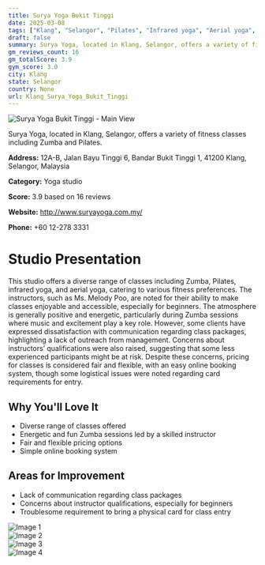 ```yaml
---
title: Surya Yoga Bukit Tinggi
date: 2025-03-08
tags: ["Klang", "Selangor", "Pilates", "Infrared yoga", "Aerial yoga", "positive atmosphere", "varied class offerings", "Klang"]  
draft: false
summary: Surya Yoga, located in Klang, Selangor, offers a variety of fitness classes including Zumba and Pilates.
gm_reviews_count: 16
gm_totalScore: 3.9
gym_score: 3.0
city: Klang
state: Selangor
country: None
url: Klang_Surya_Yoga_Bukit_Tinggi
---
```


<div className="aspect-[16/9] relative my-8">
  <img 
    src="https://lh3.googleusercontent.com/gps-cs-s/AB5caB9V-Hp4exFi3oMxinxq34VOahwBUaOyzDxFsToC6aSWV1bNRHS-Aq6vTvxovK_BTMlHbwfnKpovxIQ_rTAiY4Hq8IOPAm2CwkXzL4p3cPOz1-ST46EMxt3RhmwOilqEVO1hKzObJw=w1920-h1080-k-no"
    alt="Surya Yoga Bukit Tinggi - Main View"
    className="object-cover absolute inset-0 w-full h-full rounded-lg"
  />
</div>

Surya Yoga, located in Klang, Selangor, offers a variety of fitness classes including Zumba and Pilates.

**Address:** 12A-B, Jalan Bayu Tinggi 6, Bandar Bukit Tinggi 1, 41200 Klang, Selangor, Malaysia

**Category:** Yoga studio

**Score:** 3.9 based on 16 reviews

**Website:** http://www.suryayoga.com.my/

**Phone:** +60 12-278 3331

# Studio Presentation

This studio offers a diverse range of classes including Zumba, Pilates, infrared yoga, and aerial yoga, catering to various fitness preferences. The instructors, such as Ms. Melody Poo, are noted for their ability to make classes enjoyable and accessible, especially for beginners. The atmosphere is generally positive and energetic, particularly during Zumba sessions where music and excitement play a key role. However, some clients have expressed dissatisfaction with communication regarding class packages, highlighting a lack of outreach from management. Concerns about instructors’ qualifications were also raised, suggesting that some less experienced participants might be at risk. Despite these concerns, pricing for classes is considered fair and flexible, with an easy online booking system, though some logistical issues were noted regarding card requirements for entry.

## Why You'll Love It

- Diverse range of classes offered
- Energetic and fun Zumba sessions led by a skilled instructor
- Fair and flexible pricing options
- Simple online booking system

## Areas for Improvement

- Lack of communication regarding class packages
- Concerns about instructor qualifications, especially for beginners
- Troublesome requirement to bring a physical card for class entry

<div className="grid grid-cols-1 xl:grid-cols-2 gap-4 my-8">
<div className="aspect-[4/3] relative"><img src="https://lh3.googleusercontent.com/gps-cs-s/AB5caB9ydeycCZd3NLlgjF1b0Rx84CJ_ceC597CTCCIdLhTyC_avgModwIXyEoGsjElJCJBVQdiRosYRPeGFWloKQW6HAuXzrpmqK4g2By9xIPoKLGa0LDeetoDvKI9pzH5hWXgUWZGnxw=w1920-h1080-k-no" alt="Image 1" className="object-cover absolute inset-0 w-full h-full rounded-lg" /></div>
<div className="aspect-[4/3] relative"><img src="https://lh3.googleusercontent.com/gps-cs-s/AB5caB-Srd2lNDVHIlCDrJprmyFnMY8vNR8mBJygiCjR3TTGiI-B2TNMpiGki-Rl3jmwA0hUbsDMEItUettqDxbOTJcAhypVGCWBMiyx0zfmTAZQVHHilJNzBTy4Bowb6rP7blcOC6pf=w1920-h1080-k-no" alt="Image 2" className="object-cover absolute inset-0 w-full h-full rounded-lg" /></div>
<div className="aspect-[4/3] relative"><img src="https://lh3.googleusercontent.com/gps-cs-s/AB5caB9niFyX0WOmq-jol3rr7wyHY8dpGthQeMaJDk-r6cXkU0fBF1MgQ_3J5E_7B_Ul9dAQVeeehemAbBqwdRxbQnceokH2YioPgl7Ey4-vCEgxWC_bZHKMF9khCrgYkuUfGkEBBbBu=w1920-h1080-k-no" alt="Image 3" className="object-cover absolute inset-0 w-full h-full rounded-lg" /></div>
<div className="aspect-[4/3] relative"><img src="https://lh3.googleusercontent.com/gps-cs-s/AB5caB8Cd72APWplKa0_894xIsVabXEWN0UAfAJwnkXQevfhBjGLiwSxzxNsjPwG456B2SIILfovKODMXdxcc-jJHs6wn8Nsojh-nPZr31r_WraU5cpL7tgCzq0YaS8g-wf3Z9jqTgbJJA=w1920-h1080-k-no" alt="Image 4" className="object-cover absolute inset-0 w-full h-full rounded-lg" /></div>
</div>